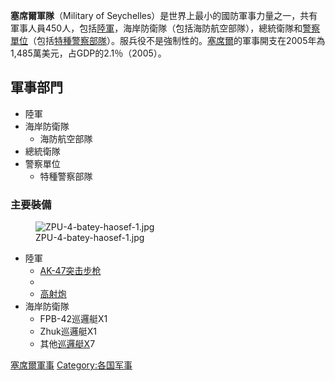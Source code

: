 {{Infobox National Military
| name               = 塞席爾人民國防軍
| native_name        = 
| image              = Logo of the Seychelles People's Defence Force.svg
| alt                = 
| caption            = 
| image2             = 
| alt2               = 
| caption2           = 
| motto              = 服務先於自我
| founded            = 1977年
| current_form       = 
| disbanded          = 
| branches           = *塞席爾陸軍
*海岸防衛隊
*海防航空部隊
*總統衛隊
*警察單位
*特種警察部隊
| headquarters       = 
| flying_hours       = 
| website            = {{Official website|spdf.sc}}
<!-- Leadership -->
| commander-in-chief = {{le|瓦沃爾·拉卡拉旺|Wavel Ramkalawan}}
| commander-in-chief_title = [[塞席爾總統|總司令]] 兼國防部長
| chief minister     = 
| chief minister_title = 
| minister           = 
| minister_title     = 
| chief_of_staff     = 
| chief_of_staff_title = 
| commander          = 克利福德·羅斯琳[[上校|上校]]<ref name="Rosaline">{{cite web |last1=Ernesta |first1=Sharon |title=Colonel Clifford Roseline named new Chief of the Seychelles People's Defence Forces |url=http://www.seychellesnewsagency.com/articles/10267/Colonel+Clifford+Roseline+named+new+Chief+of+the+Seychelles+People%27s+Defence+Forces |website=Seychelles News Agency |publisher=Seychelles News Agency |access-date=5 January 2019 |archive-date=2021-08-19 |archive-url=https://web.archive.org/web/20210819143407/http://www.seychellesnewsagency.com/articles/10267/Colonel+Clifford+Roseline+named+new+Chief+of+the+Seychelles+People%27s+Defence+Forces }}</ref>
| commander_title    = 國防軍總司令
<!-- Manpower -->
| age                = 18歲
| conscription       = 服兵役
| manpower_data      = 
| manpower_age       = 
| available          = 23,210 (2002 est.)
| available_f        = 
| fit                = 11,560 (2002 est.)
| fit_f              = 
| reaching           = 
| reaching_f         = 
| active             = 650 (2012)
| ranked             = 
| reserve            = 
| deployed           = 
<!-- Financial -->
| amount             = 970 萬[[歐元|歐元]]（2012 年）
| percent_GDP        = 1% (2012)
<!-- Industrial -->
| domestic_suppliers = 
| foreign_suppliers  = 
| imports            = 
| exports            = 
<!-- Related articles -->
| history            = [[1981_塞舌爾政變|1981 塞舌爾政變]]
| ranks              = [[塞席爾軍銜|塞席爾軍銜]]
}}
'''塞席爾軍隊'''（Military of Seychelles）是世界上最小的國防軍事力量之一，共有軍事人員450人，包括[[陸軍|陸軍]]，海岸防衛隊（包括海防航空部隊），總統衛隊和[[警察|警察]][[單位|單位]]（包括[[特種警察部隊|特種警察部隊]]）。服兵役不是強制性的。[[塞席爾|塞席爾]]的軍事開支在2005年為1,485萬美元，占GDP的2.1％（2005）。

== 軍事部門 ==
*陸軍
*海岸防衛隊
**海防航空部隊
*總統衛隊
*警察單位
**特種警察部隊

=== 主要裝備 ===
[[File:ZPU-4-batey-haosef-1.jpg|thumb]]
*陸軍
**[[AK-47突击步枪|AK-47突击步枪]]
**{{tsl|en|ZPU-4|ZPU-4防空機砲}}
**[[高射炮|高射炮]]
*海岸防衛隊
**FPB-42巡邏艇X1
**Zhuk巡邏艇X1
**其他[[巡邏艇|巡邏艇]]X7

{{非洲各國家和地区軍事}}

[[Category:塞席爾軍事|]]
[[Category:各国军事|Category:各国军事]]